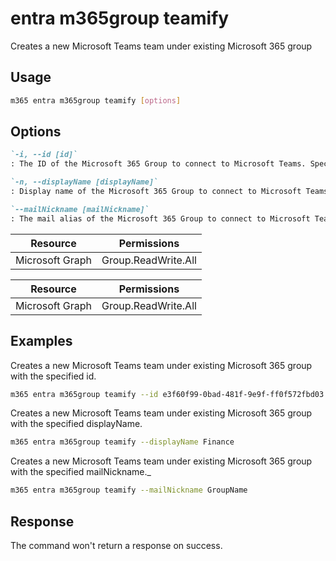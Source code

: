 
# entra m365group teamify

Creates a new Microsoft Teams team under existing Microsoft 365 group

## Usage

```sh
m365 entra m365group teamify [options]
```

## Options

```md definition-list
`-i, --id [id]`
: The ID of the Microsoft 365 Group to connect to Microsoft Teams. Specify either `id`, `displayName` or `mailNickname`, but not multiple.

`-n, --displayName [displayName]`
: Display name of the Microsoft 365 Group to connect to Microsoft Teams. Specify either `id`, `displayName` or `mailNickname`, but not multiple.

`--mailNickname [mailNickname]`
: The mail alias of the Microsoft 365 Group to connect to Microsoft Teams. Specify either `id`, `displayName` or `mailNickname`, but not multiple.
```

<Global />

<Tabs>
  <TabItem value="Delegated">

  | Resource        | Permissions                                  |
  |-----------------|----------------------------------------------|
  | Microsoft Graph | Group.ReadWrite.All |

  </TabItem>
  <TabItem value="Application">

  | Resource        | Permissions  |
  |-----------------|--------------|
  | Microsoft Graph | Group.ReadWrite.All |

  </TabItem>
</Tabs>

## Examples

Creates a new Microsoft Teams team under existing Microsoft 365 group with the specified id.

```sh
m365 entra m365group teamify --id e3f60f99-0bad-481f-9e9f-ff0f572fbd03
```

Creates a new Microsoft Teams team under existing Microsoft 365 group with the specified displayName.

```sh
m365 entra m365group teamify --displayName Finance
```

Creates a new Microsoft Teams team under existing Microsoft 365 group with the specified mailNickname._

```sh
m365 entra m365group teamify --mailNickname GroupName
```

## Response

The command won't return a response on success.